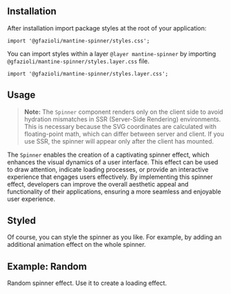 
## Installation

<InstallScript packages="@gfazioli/mantine-spinner" />

After installation import package styles at the root of your application:

```tsx
import '@gfazioli/mantine-spinner/styles.css';
```

You can import styles within a layer `@layer mantine-spinner` by importing `@gfazioli/mantine-spinner/styles.layer.css` file.

```tsx
import '@gfazioli/mantine-spinner/styles.layer.css';
```

## Usage


> **Note:**
> The `Spinner` component renders only on the client side to avoid hydration mismatches in SSR (Server-Side Rendering) environments. This is necessary because the SVG coordinates are calculated with floating-point math, which can differ between server and client. If you use SSR, the spinner will appear only after the client has mounted.

The `Spinner` enables the creation of a captivating spinner effect, which enhances the visual dynamics of a user interface. This effect can be used to draw attention, indicate loading processes, or provide an interactive experience that engages users effectively. By implementing this spinner effect, developers can improve the overall aesthetic appeal and functionality of their applications, ensuring a more seamless and enjoyable user experience.

<Demo data={demos.configurator} />

## Styled

Of course, you can style the spinner as you like. For example, by adding an additional animation effect on the whole spinner.

<Demo data={demos.styled} />

## Example: Random

Random spinner effect. Use it to create a loading effect.

<Demo data={demos.random} />
